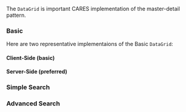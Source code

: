 
The `DataGrid` is important CARES implementation of the master-detail pattern.

### Basic

Here are two representative implementaions of the Basic `DataGrid`:

#### Client-Side (basic)

<CarsDataGrid />

#### Server-Side (preferred)

<StarWarsDataGrid />

### Simple Search

<SearchDataGrid />

### Advanced Search

<AdvancedSearch />
